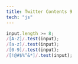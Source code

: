 ```yaml
---
title: Twitter Contents 9
tech: "js"
---
```


```js title="app.js"
input.length >= 8;
/[A-Z]/.test(input);
/[a-z]/.test(input);
/[0-9]/.test(input);
/[!@#$%^&*]/.test(input);
```

<ComponentPreview name="twitter-contents-9" />
